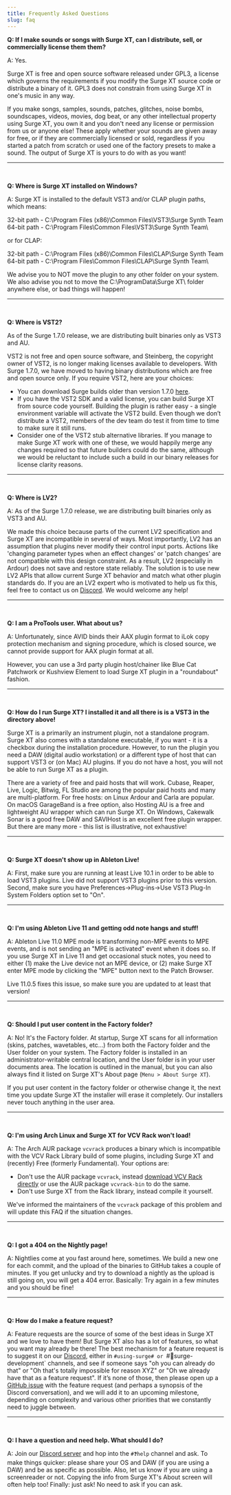 ```yaml
---
title: Frequently Asked Questions
slug: faq
---
```


**Q: If I make sounds or songs with Surge XT, can I distribute, sell, or commercially license them them?**

A: Yes.

Surge XT is free and open source software released under GPL3, a license which governs the requirements if you modify the Surge XT source code or distribute a binary of it. GPL3 does not constrain from using Surge XT in one's music in any way. 

If you make songs, samples, sounds, patches, glitches, noise bombs, soundscapes, videos, movies, dog beat, or any other intellectual property using Surge XT, you own it and you don't need any license or permission from us or anyone else! These apply whether your sounds are given away for free, or if they are commercially licensed or sold, regardless if you started a patch from scratch or used one of the factory presets to make a sound. The output of Surge XT is yours to do with as you want!

<hr/><br/>

**Q: Where is Surge XT installed on Windows?**

A: Surge XT is installed to the default VST3 and/or CLAP plugin paths, which means:

32-bit path - C:\Program Files (x86)\Common Files\VST3\Surge Synth Team\
64-bit path - C:\Program Files\Common Files\VST3\Surge Synth Team\

or for CLAP:

32-bit path - C:\Program Files (x86)\Common Files\CLAP\Surge Synth Team\
64-bit path - C:\Program Files\Common Files\CLAP\Surge Synth Team\

We advise you to NOT move the plugin to any other folder on your system. We also advise you not to move the C:\ProgramData\Surge XT\ folder anywhere else, or bad things will happen! 

<hr/><br/>

**Q: Where is VST2?**

As of the Surge 1.7.0 release, we are distributing built binaries only as VST3 and AU.

VST2 is not free and open source software, and Steinberg, the copyright owner of VST2, is no longer making licenses available to developers. With Surge 1.7.0, we have moved to having binary distributions which are free and open source only. If you require VST2, here are your choices:

- You can download Surge builds older than version 1.7.0 [here](https://github.com/surge-synthesizer/surge/tags?after=release_1.7.0).
- If you have the VST2 SDK and a valid license, you can build Surge XT from source code yourself. Building the plugin is rather easy - a single environment variable will activate the VST2 build. Even though we don’t distribute a VST2, members of the dev team do test it from time to time to make sure it still runs.
- Consider one of the VST2 stub alternative libraries. If you manage to make Surge XT work with one of these, we would happily merge any changes required so that future builders could do the same, although we would be reluctant to include such a build in our binary releases for license clarity reasons.

<hr/><br/>

**Q: Where is LV2?**

A: As of the Surge 1.7.0 release, we are distributing built binaries only as VST3 and AU.

We made this choice because parts of the current LV2 specification and Surge XT are incompatible in several of ways. Most importantly, LV2 has an assumption that plugins never modify their control input ports. Actions like 'changing parameter types when an effect changes' or 'patch changes' are not compatible with this design constraint. As a result, LV2 (especially in Ardour) does not save and restore state reliably. The solution is to use new LV2 APIs that allow current Surge XT behavior and match what other plugin standards do. If you are an LV2 expert who is motivated to help us fix this, feel free to contact us on [Discord](https://discord.gg/spGANHw). We would welcome any help!

<hr/><br/>

**Q: I am a ProTools user. What about us?**

A: Unfortunately, since AVID binds their AAX plugin format to iLok copy protection mechanism and signing procedure, which is closed source, we cannot provide support for AAX plugin format at all.

However, you can use a 3rd party plugin host/chainer like Blue Cat Patchwork or Kushview Element to load Surge XT plugin in a "roundabout" fashion.

<hr/><br/>

**Q: How do I run Surge XT? I installed it and all there is is a VST3 in the directory above!**

Surge XT is a primarily an instrument plugin, not a standalone program. Surge XT also comes with a standalone executable, if you want - it is a checkbox during the installation procedure. However, to run the plugin you need a DAW (digital audio workstation) or a different type of host that can support VST3 or (on Mac) AU plugins. If you do not have a host, you will not be able to run Surge XT as a plugin.

There are a variety of free and paid hosts that will work. Cubase, Reaper, Live, Logic, Bitwig, FL Studio are among the popular paid hosts and many are multi-platform. For free hosts: on Linux Ardour and Carla are popular. On macOS GarageBand is a free option, also Hosting AU is a free and lightweight AU wrapper which can run Surge XT. On Windows, Cakewalk Sonar is a good free DAW and SAVIHost is an excellent free plugin wrapper. But there are many more - this list is illustrative, not exhaustive!

<hr/><br/>

**Q: Surge XT doesn't show up in Ableton Live!**

A: First, make sure you are running at least Live 10.1 in order to be able to load VST3 plugins. Live did not support VST3 plugins prior to this version. Second, make sure you have Preferences->Plug-ins->Use VST3 Plug-In System Folders option set to "On".

<hr/><br/>

**Q: I'm using Ableton Live 11 and getting odd note hangs and stuff!**

A: Ableton Live 11.0 MPE mode is transforming non-MPE events to MPE events, and is not sending an "MPE is activated" event when it does so. If you use Surge XT in Live 11 and get occasional stuck notes, you need to either (1) make the Live device not an MPE device, or (2) make Surge XT enter MPE mode by clicking the "MPE" button next to the Patch Browser.

Live 11.0.5 fixes this issue, so make sure you are updated to at least that version!

<hr/><br/>

**Q: Should I put user content in the Factory folder?**

A: No! It's the Factory folder. At startup, Surge XT scans for all information (skins, patches, wavetables, etc...) from both the Factory folder and the User folder on your system. The Factory folder is installed in an administrator-writable central location, and the User folder is in your user documents area. The location is outlined in the manual, but you can also always find it listed on Surge XT's About page (`Menu > About Surge XT`).

If you put user content in the factory folder or otherwise change it, the next time you update Surge XT the installer will erase it completely. Our installers never touch anything in the user area.

<hr/><br/>

**Q: I'm using Arch Linux and Surge XT for VCV Rack won't load!**

A: The Arch AUR package `vcvrack` produces a binary which is incompatible with the VCV Rack Library build of some plugins, including Surge XT and (recently) Free (formerly Fundamental). Your options are:

- Don't use the AUR package `vcvrack`, instead [download VCV Rack directly](https://vcvrack.com/Rack#get) or use the AUR package `vcvrack-bin` to do the same.
- Don't use Surge XT from the Rack library, instead compile it yourself.

We've informed the maintainers of the `vcvrack` package of this problem and will update this FAQ if the situation changes.

<hr/><br/>

**Q: I got a 404 on the Nightly page!**

A: Nightlies come at you fast around here, sometimes. We build a new one for each commit, and the upload of the binaries to GitHub takes a couple of minutes. If you get unlucky and try to download a nightly as the upload is still going on, you will get a 404 error. Basically: Try again in a few minutes and you should be fine!

<hr/><br/>

**Q: How do I make a feature request?**

A: Feature requests are the source of some of the best ideas in Surge XT and we love to have them! But Surge XT also has a lot of features, so what you want may already be there! The best mechanism for a feature request is to suggest it on our [Discord](https://discord.gg/spGANHw), either in `#using-surge# or `#🔨surge-development` channels, and see if someone says "oh you can already do that" or "Oh that's totally impossible for reason XYZ" or "Oh we already have that as a feature request".  If it’s none of those, then please open up a [GitHub issue](https://github.com/surge-synthesizer/surge/issues/new/choose) with the feature request (and perhaps a synopsis of the Discord conversation), and we will add it to an upcoming milestone, depending on complexity and various other priorities that we constantly need to juggle between.

<hr/><br/>

**Q: I have a question and need help. What should I do?**

A: Join our [Discord server](https://discord.gg/spGANHw) and hop into the `#❓help` channel and ask. To make things quicker: please share your OS and DAW (if you are using a DAW) and be as specific as possible. Also, let us know if you are using a screenreader or not. Copying the info from Surge XT's About screen will often help too! Finally: just ask! No need to ask if you can ask.
